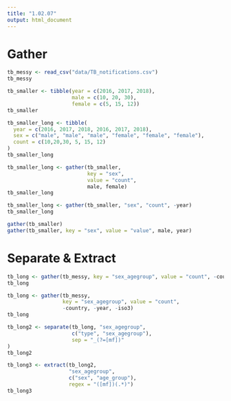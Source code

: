 ```yaml
---
title: "1.02.07"
output: html_document
---
```


# Gather
```r
tb_messy <- read_csv("data/TB_notifications.csv")
tb_messy
```
```r
tb_smaller <- tibble(year = c(2016, 2017, 2018),
                     male = c(10, 20, 30),
                     female = c(5, 15, 12))
tb_smaller
```
```r
tb_smaller_long <- tibble(
  year = c(2016, 2017, 2018, 2016, 2017, 2018),
  sex = c("male", "male", "male", "female", "female", "female"),
  count = c(10,20,30, 5, 15, 12)
)
tb_smaller_long
```
```r
tb_smaller_long <- gather(tb_smaller, 
                          key = "sex", 
                          value = "count",
                          male, female)
tb_smaller_long
```
```r
tb_smaller_long <- gather(tb_smaller, "sex", "count", -year)
tb_smaller_long
```
```r
gather(tb_smaller)
gather(tb_smaller, key = "sex", value = "value", male, year)
```
# Separate & Extract
```r
tb_long <- gather(tb_messy, key = "sex_agegroup", value = "count", -country, -year, -iso3)
tb_long
```
```r
tb_long <- gather(tb_messy, 
                  key = "sex_agegroup", value = "count", 
                  -country, -year, -iso3)
tb_long
```
```r
tb_long2 <- separate(tb_long, "sex_agegroup", 
                     c("type", "sex_agegroup"),
                     sep = "_(?=[mf])"
)
tb_long2
```
```r
tb_long3 <- extract(tb_long2, 
                    "sex_agegroup", 
                    c("sex", "age_group"),
                    regex = "([mf])(.*)")
tb_long3
```

